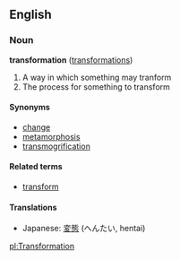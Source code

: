 ==English==
===Noun===
'''transformation''' ([[transformations]])

# A way in which something may tranform
# The process for something to transform

====Synonyms====
*[[change]]
*[[metamorphosis]]
*[[transmogrification]]

====Related terms====
*[[transform]]

====Translations====
*Japanese: [[変態]] (へんたい, hentai)

[[pl:Transformation]]
